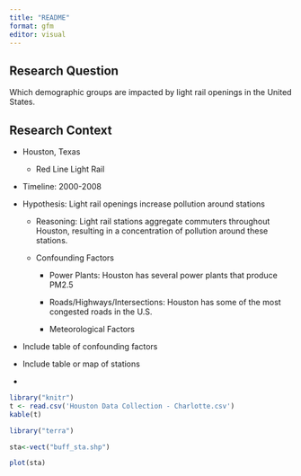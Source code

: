 ```yaml
---
title: "README"
format: gfm
editor: visual
---
```


## Research Question

Which demographic groups are impacted by light rail openings in the United States.

## Research Context

-   Houston, Texas

    -   Red Line Light Rail

-   Timeline: 2000-2008

-   Hypothesis: Light rail openings increase pollution around stations

    -   Reasoning: Light rail stations aggregate commuters throughout Houston, resulting in a concentration of pollution around these stations.

    -   Confounding Factors

        -   Power Plants: Houston has several power plants that produce PM2.5

        -   Roads/Highways/Intersections: Houston has some of the most congested roads in the U.S.

        -   Meteorological Factors

-   Include table of confounding factors

-   Include table or map of stations

-   \

```r
library("knitr")
t <- read.csv('Houston Data Collection - Charlotte.csv')
kable(t)
```

```r
library("terra")

sta<-vect("buff_sta.shp")

plot(sta)
```
